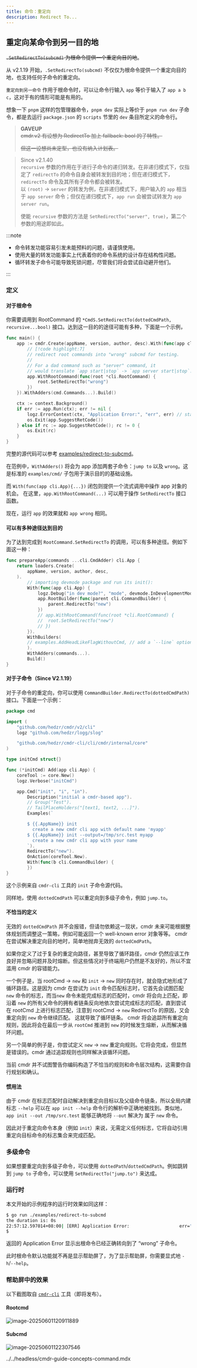 ```yaml
---
title: 命令：重定向
description: Redirect To...
---
```


## 重定向某命令到另一目的地

~~`.SetRedirectTo(subcmd)` 为根命令提供一个重定向目的地~~。

从 v2.1.19 开始，`.SetRedirectTo(subcmd)` 不仅仅为根命令提供一个重定向目的地，也支持任何子命令的重定向。

`重定向到另一命令` 作用于根命令时，可以让命令行输入 `app` 等价于输入了 `app a b c`，这对于有的情形可能是有用的。

想象一下 `pnpm` 这样的包管理器命令，`pnpm dev` 实际上等价于 `pnpm run dev` 子命令，都是去运行 `package.json` 的 `scripts` 节里的 `dev` 条目所定义的命令行。

> **GAVEUP**  
> ~~cmdr.v2 有设想为 RedirectTo 加上 fallback: bool 的子特性。~~
>
> ~~但这一设想尚未定型，也没有纳入计划表。~~

> Since v2.1.40  
> `recursive` 参数的作用在于进行子命令的递归转发。在非递归模式下，仅指定了 `redirectTo` 的命令自身会被转发到目的地；但在递归模式下，`redirectTo` 命令及其所有子命令都会被转发。  
> 以 `(root)` -> `server` 的转发为例，在非递归模式下，用户输入的 `app` 相当于 `app server` 命令；但仅在递归模式下，`app run` 会被尝试转发为 `app server run`。
>
> 使能 `recursive` 参数的方法是 `SetRedirectTo("server", true)`，第二个参数的用途即如此。

:::note

- 命令转发功能容易引发未能预料的问题，请谨慎使用。
- 使用大量的转发功能事实上代表着你的命令系统的设计存在结构性问题。
- 循环转发子命令可能导致死锁问题，尽管我们将会尝试自动避开他们。

:::

### 定义

#### 对于根命令

你需要调用到 RootCommand 的 `*CmdS.SetRedirectTo(dottedCmdPath, recursive...bool)` 接口。达到这一目的的途径可能有多种，下面是一个示例，

```go title="redirect-to-subcmd/main.go"
func main() {
	app := cmdr.Create(appName, version, author, desc).With(func(app cli.App) {
		// [!code highlight:7]
		// redirect root commands into "wrong" subcmd for testing.
		//
		// For a dad command such as "server" command, it
		// would translate `app start|stop` -> `app server start|stop`.
		app.WithRootCommand(func(root *cli.RootCommand) {
			root.SetRedirectTo("wrong")
		})
	}).WithAdders(cmd.Commands...).Build()

	ctx := context.Background()
	if err := app.Run(ctx); err != nil {
		logz.ErrorContext(ctx, "Application Error:", "err", err) // stacktrace if in debug mode/build
		os.Exit(app.SuggestRetCode())
	} else if rc := app.SuggestRetCode(); rc != 0 {
		os.Exit(rc)
	}
}
```

完整的源代码可以参考 [examples/redirect-to-subcmd](https://github.com/hedzr/cmdr/blob/master/examples/redirect-to-subcmd/)。

在范例中，`WithAdders()` 将会为 app 添加两套子命令：`jump to` 以及 `wrong`。这是标准的 `examples/cmd/` 子包用于演示目的的基础设施。

而 `With(func(app cli.App){...})` 闭包则提供一个流式调用中操作 app 对象的机会。
在这里，`app.WithRootCommand(...)` 可以用于操作 `SetRedirectTo` 接口函数。

现在，运行 `app` 的效果就和 `app wrong` 相同。

#### 可以有多种途径达到目的

为了达到完成到 `RootCommand.SetRedirectTo` 的调用，可以有多种途径。例如下面这一种：

```go
func prepareApp(commands ...cli.CmdAdder) cli.App {
	return loaders.Create(
		appName, version, author, desc,
	).
		// importing devmode package and run its init():
		With(func(app cli.App) {
			logz.Debug("in dev mode?", "mode", devmode.InDevelopmentMode())
			app.RootBuilder(func(parent cli.CommandBuilder) {
				parent.RedirectTo("new")
			})
			// app.WithRootCommand(func(root *cli.RootCommand) {
			// 	root.SetRedirectTo("new")
			// })
		}).
		WithBuilders(
		// examples.AddHeadLikeFlagWithoutCmd, // add a `--line` option, feel free to remove it.
		).
		WithAdders(commands...).
		Build()
}
```

#### 对于子命令（Since V2.1.19）

对于子命令的重定向，你可以使用 `CommandBuilder.RedirectTo(dottedCmdPath)` 接口。下面是一个示例：

```go
package cmd

import (
	"github.com/hedzr/cmdr/v2/cli"
	logz "github.com/hedzr/logg/slog"

	"github.com/hedzr/cmdr-cli/cli/cmdr/internal/core"
)

type initCmd struct{}

func (*initCmd) Add(app cli.App) {
	coreTool := core.New()
	logz.Verbose("initCmd")

	app.Cmd("init", "i", "in").
		Description("initial a cmdr-based app").
		// Group("Test").
		// TailPlaceHolders("[text1, text2, ...]").
		Examples(`

		$ {{.AppName}} init
		  create a new cmdr cli app with default name 'myapp'
		$ {{.AppName}} init --output=/tmp/src.test myapp
		  create a new cmdr cli app with your name
		`).
		RedirectTo("new").
		OnAction(coreTool.New).
		With(func(b cli.CommandBuilder) {
		})
}
```

这个示例来自 `cmdr-cli` 工具的 `init` 子命令源代码。

同样地，使用 `dottedCmdPath` 可以重定向到多级子命令，例如 `jump.to`。

#### 不恰当的定义

无效的 `dottedCmdPath` 并不会报错，但请勿依赖这一现状，cmdr 未来可能根据整体规划而调整这一策略，例如可能返回一个 well-known error 对象等等。
cmdr 在尝试解决重定向目的地时，简单地抛弃无效的 `dottedCmdPath`。

如果你定义了过于复杂的重定向路径，甚至导致了循环路径，cmdr 仍然应该工作良好并忽略问题并及时熔断。但这些情况对于终端用户仍然是不友好的，所以不宜滥用 cmdr 的容错能力。

一个例子是，当 rootCmd -> `new` 和 `init` -> `new` 同时存在时，就会隐式地形成了循环路径。这是因为 cmdr 在尝试为 `init` 命令匹配标志时，它首先会试图匹配 `new` 命令的标志，而当`new` 命令未能完成标志的匹配时，cmdr 将会向上匹配，即沿着 `new` 的所有父命令的拥有者链条反向地依次尝试完成标志的匹配，直到尝试在 rootCmd 上进行标志匹配，注意到 rootCmd -> `new` RedirectTo 的原因，又会重定向到 `new` 命令继续匹配。
这就导致了循环链条。
cmdr 将会追踪所有重定向规则，因此将会在最后一步从 `rootCmd` 推进到 `new` 的时候发生熔断，从而解决循环问题。

另一个简单的例子是，你尝试定义 `new` -> `new` 重定向规则。它将会完成，但显然是错误的。cmdr 通过追踪规则也同样解决该循环问题。

当前 cmdr 并不试图警告你编码构造了不恰当的规则和命令层次结构，这需要你自行规划和确认。

#### 惯用法

由于 cmdr 在标志匹配时自动解决到重定向目标以及父级命令链条，所以全局内建标志 `--help` 可以在 `app init --help` 命令行的解析中正确地被找到。类似地，`app init --out /tmp/src.test` 能够正确地将 `--out` 解决为 属于 `new` 命令。

因此对于重定向命令本身（例如 `init`）来说，无需定义任何标志，它将自动引用重定向目标命令的标志集合来完成匹配。

### 多级命令

如果想要重定向到多级子命令，可以使用 `dottedPath`/`dottedCmdPath`。例如跳转到 `jump to` 子命令，可以使用 `SetRedirectTo("jump.to")` 来达成。

### 运行时

本文开始的示例程序的运行时效果如同这样：

```bash
$ go run ./examples/redirect-to-subcmd
the duration is: 0s
22:57:12.597014+08:00| [ERR] Application Error:                   err="[io: read/write on closed pipe | something's wrong | permission denied]" ./examples/redirect-to-subcmd/main.go:38 main.main
$
```

返回的 Application Error 显示出根命令已经正确转向到了 “wrong” 子命令。

此时根命令默认功能就不再是显示帮助屏了，为了显示帮助屏，你需要显式地 `-h`/`--help`。

### 帮助屏中的效果

以下截图取自 [`cmdr-cli`](httpsL//github.com/hedzr/cmdr-cli) 工具（即将发布）。

#### Rootcmd

![image-20250601120911889](/images/cmdr/v2/g37-cmd-redirect-to/image-20250601120911889.png)

#### Subcmd

![image-20250601122307546](/images/cmdr/v2/g37-cmd-redirect-to/image-20250601122307546.png)

<include>../../headless/cmdr-guide-concepts-command.mdx</include>
